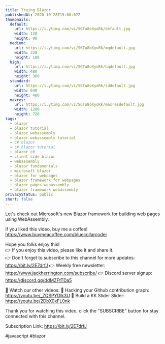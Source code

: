 ```yaml
---
title: Trying Blazor
publishedAt: 2020-10-28T15:00:07Z
thumbnails:
  default:
    url: https://i.ytimg.com/vi/S6Tu8oXyoRk/default.jpg
    width: 120
    height: 90
  medium:
    url: https://i.ytimg.com/vi/S6Tu8oXyoRk/mqdefault.jpg
    width: 320
    height: 180
  high:
    url: https://i.ytimg.com/vi/S6Tu8oXyoRk/hqdefault.jpg
    width: 480
    height: 360
  standard:
    url: https://i.ytimg.com/vi/S6Tu8oXyoRk/sddefault.jpg
    width: 640
    height: 480
  maxres:
    url: https://i.ytimg.com/vi/S6Tu8oXyoRk/maxresdefault.jpg
    width: 1280
    height: 720
tags:
  - blazor
  - blazor tutorial
  - blazor webassembly
  - blazor webassembly tutorial
  - c# blazor
  - c# blazor tutorial
  - blazor c#
  - client side blazor
  - webassembly
  - blazor fundamentals
  - microsoft blazor
  - blazor for webpages
  - blazor framework for webpages
  - blazor pages webassembly
  - blazor framework webassembly
privacyStatus: public
short: false
---
```

  
  Let's check out Microsoft's new Blazor framework for building web pages using WebAssembly.

If you liked this video, buy me a coffee! https://www.buymeacoffee.com/bluecollarcoder

Hope you folks enjoy this!    
👉 If you enjoy this video, please like it and share it.    
👉 Don't forget to subscribe to this channel for more updates: https://bit.ly/2E7drfJ
👉 Weekly free newsletter: https://www.jackherrington.com/subscribe/
👉 Discord server signup: https://discord.gg/ddMZFtTDa5

💢 Watch our other videos:
💟 Hacking your Github contribution graph: https://youtu.be/_ZQSPYDlk3U
💟 Build a KK Slider Slider: https://youtu.be/2DbX0xFL0nk

Thank you for watching this video, click the "SUBSCRIBE" button for stay connected with this channel. 

Subscription Link:  https://bit.ly/2E7drfJ

#javascript #blazor
  